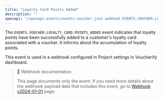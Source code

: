 ```yaml
---
title: "Loyalty Card Points Added"
description: ""
openapi: "/openapi-events/events-voucher.json webhook EVENTS.VOUCHER.LOYALTY_CARD.POINTS_ADDED"
---
```


The `EVENTS.VOUCHER.LOYALTY_CARD.POINTS_ADDED` event indicates that loyalty points have been successfully added to a customer's loyalty card associated with a voucher. It informs about the accumulation of loyalty points.

This event is used in a webhook configured in Project settings in Voucherify dashboard.

> 📘 Webhook documentation
>
> This page documents only the event. If you need more details about the webhook payload data that includes this event, go to [Webhook v2024-01-01](/api-reference/introduction-to-webhooks "Introduction to webhooks v2024-01-01") page.
